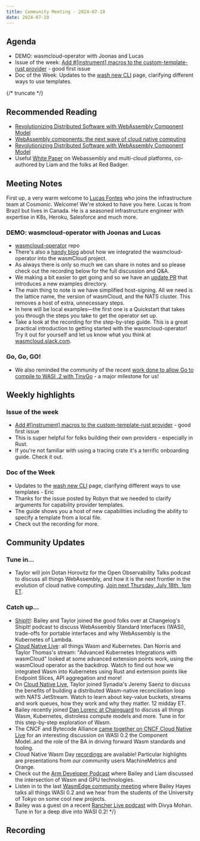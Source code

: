 ```yaml
---
title: Community Meeting - 2024-07-10
date: 2024-07-10
---
```


## Agenda

- DEMO: wasmcloud-operator with Joonas and Lucas
- Issue of the week: [Add #[instrument] macros to the custom-template-rust provider](https://github.com/wasmCloud/wasmCloud/issues/2402) - good first issue
- Doc of the Week: Updates to the [wash new CLI](https://wasmcloud.com/docs/cli/new) page, clarifying different ways to use templates.

{/* truncate */}

## Recommended Reading

- [Revolutionizing Distributed Software with WebAssembly Component Model](https://medium.com/wasi-articles/revolutionizing-distributed-software-with-webassembly-component-model-412574d2881a)
- [WebAssembly components: the next wave of cloud native computing ](https://www.cncf.io/blog/2024/07/09/webassembly-components-the-next-wave-of-cloud-native-computing/)
- [Revolutionizing Distributed Software with WebAssembly Component Model](https://medium.com/wasi-articles/revolutionizing-distributed-software-with-webassembly-component-model-412574d2881a)
- Useful [White Paper](http://content.red-badger.com/resources/white-paper-multi-cloud-platforms-are-here-how-webassembly-nats-and-wasmcloud-move-us-beyond-cloud) on Webassembly and multi-cloud platforms, co-authored by Liam and the folks at Red Badger.

## Meeting Notes

First up, a very warm welcome to [Lucas Fontes](https://github.com/lxfontes) who joins the infrastructure team at Cosmonic. Welcome! We're stoked to have you here. Lucas is from Brazil but lives in Canada. He is a seasoned infrastructure engineer with expertise in K8s, Heroku, Salesforce and much more.

### DEMO: wasmcloud-operator with Joonas and Lucas

- [wasmcloud-operator](https://github.com/wasmCloud/wasmcloud-operator) repo
- There's also a [handy blog](https://wasmcloud.com/blog/wasmcloud-operator-is-here) about how we integrated the wasmcloud-operator into the wasmCloud project.
- As always there is only so much we can share in notes and so please check out the recording below for the full discussion and Q&A.
- We making a bit easier to get going and so we have an [update PR](https://github.com/wasmCloud/wasmcloud-operator/pull/70) that introduces a new examples directory.
- The main thing to note is we have simplified host-signing. All we need is the lattice name, the version of wasmCloud, and the NATS cluster. This removes a host of extra, unnecessary steps.
- In here will be local examples—the first one is a Quickstart that takes you through the steps you take to get the operator set up.
- Take a look at the recording for the step-by-step guide. This is a great practical introduction to getting started with the wasmcloud-operator! Try it out for yourself and let us know what you think at [wasmcloud.slack.com](https://slack.wasmcloud.com/).

### Go, Go, GO!

- We also reminded the community of the recent [work done to allow Go to compile to WASI .2 with TinyGo](https://wasmcloud.com/blog/compile-go-directly-to-webassembly-components-with-tinygo-and-wasi-p2) - a major milestone for us!

## Weekly highlights

### Issue of the week

- [Add #[instrument] macros to the custom-template-rust provider](https://github.com/wasmCloud/wasmCloud/issues/2402) - good first issue
- This is super helpful for folks building their own providers - especially in Rust.
- If you're not familiar with using a tracing crate it's a terrific onboarding guide. Check it out.

### Doc of the Week

- Updates to the [wash new CLI](https://wasmcloud.com/docs/cli/new) page, clarifying different ways to use templates - Eric
- Thanks for the issue posted by Robyn that we needed to clarify arguments for capability provider templates.
- The guide shows you a host of new capabilities including the ability to specify a template from a local file.
- Check out the recording for more.

## Community Updates

### Tune in…

- Taylor will join Dotan Horovitz for the Open Observability Talks podcast to discuss all things WebAssembly, and how it is the next frontier in the evolution of cloud native computing. [Join next Thursday, July 18th, 1pm ET](https://www.youtube.com/watch?v=t2xIoVNwtKM).

### Catch up…

- [ShipIt!](https://changelog.com/shipit/110): Bailey and Taylor joined the good folks over at Changelog's ShipIt! podcast to discuss WebAssembly Standard Interfaces (WASI), trade-offs for portable interfaces and why WebAssembly is the Kubernetes of Lambda.
- [Cloud Native Live](https://community.cncf.io/events/details/cncf-cncf-online-programs-presents-cloud-native-live-advanced-kubernetes-integrations-with-wasmcloud/): all things Wasm and Kubernetes. Dan Norris and Taylor Thomas's stream: "Advanced Kubernetes Integrations with wasmCloud" looked at some advanced extension points work, using the wasmCloud operator as the backdrop. Watch to find out how we integrated Wasm into Kubernetes using Rust and extension points like Endpoint Slices, API aggregation and more!
- On [Cloud Native Live](https://community.cncf.io/events/details/cncf-cncf-online-programs-presents-cloud-native-live-advanced-nats-building-a-wasm-native-reconciliation-loop/), Taylor joined Synadia's Jeremy Saenz to discuss the benefits of building a distributed Wasm-native reconciliation loop with NATS JetStream. Watch to learn about key-value buckets, streams and work queues, how they work and why they matter. 12 midday ET.
- Bailey recently joined [Dan Lorenc at Chainguard](https://www.linkedin.com/events/chainguardxcosmonic-wasmcloud-d7191086372173086720/about/) to discuss all things Wasm, Kubernetes, distroless compute models and more. Tune in for this step-by-step exploration of Wasm.
- The CNCF and Bytecode Alliance [came together on CNCF Cloud Native Live](https://www.youtube.com/watch?v=5Nv51foQ1mQ) for an interesting discussion on WASI 0.2 the Component Model..and the role of the BA in driving forward Wasm standards and tooling.
- Cloud Native Wasm Day [recordings](https://youtube.com/playlist?list=PLj6h78yzYM2MQteKoXxICTWiUdZYEw6RI&feature=shared) are available! Particular highlights are presentations from our community users MachineMetrics and Orange.
- Check out the [Arm Developer Podcast](https://www.youtube.com/watch?v=iDTHXGuqXAI) where Bailey and Liam discussed the intersection of Wasm and GPU technologies.
- Listen in to the last [WasmEdge community meeting](https://youtu.be/ttiE7g2Ojuk) where Bailey Hayes talks all things WASI 0.2 and we hear from the students of the University of Tokyo on some cool new projects.
- Bailey was a guest on a recent [Rancher Live podcast](https://www.youtube.com/watch?v=SPdzvL59tIA) with Divya Mohan. Tune in for a deep dive into WASI 0.2! \*/}

## Recording

<YouTube url="https://www.youtube.com/watch?v=239Q_hAKqPw" />
